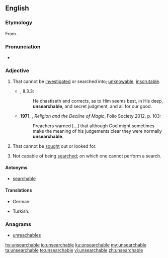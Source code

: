==English==

===Etymology===
From {{prefix|un|searchable|lang=en}}.

===Pronunciation===
* {{a|UK}} {{IPA|/ʌnˈsəːtʃəb(ə)l/|lang=en}}

===Adjective===
{{en-adj}}

# That cannot be [[investigated]] or searched into; [[unknowable]], [[inscrutable]].
#* {{RQ:RBrtn AntmyMlncly}}, II.3.3:
#*: He chastiseth and corrects, as to Him seems best, in His deep, '''unsearchable''', and secret judgment, and all for our good.
#* '''1971''', {{w|Keith Thomas (historian)|Keith Thomas}}, ''Religion and the Decline of Magic'', Folio Society 2012, p. 103:
#*: Preachers warned […] that although God might sometimes make the meaning of his judgements clear they were normally '''unsearchable'''.
# That cannot be [[sought]] out or looked for.
# {{label|en|computing}} Not capable of being [[search]]ed; on which one cannot perform a search.

====Antonyms====
* [[searchable]]

====Translations====
{{trans-top}}
* German: {{t|de|undurchsuchbar}}
{{trans-mid}}
* Turkish: {{t|tr|aranamaz}}
{{trans-bottom}}

===Anagrams===
* [[unreachables#English|unreachables]]

[[hy:unsearchable]]
[[io:unsearchable]]
[[ku:unsearchable]]
[[my:unsearchable]]
[[ta:unsearchable]]
[[te:unsearchable]]
[[vi:unsearchable]]
[[zh:unsearchable]]